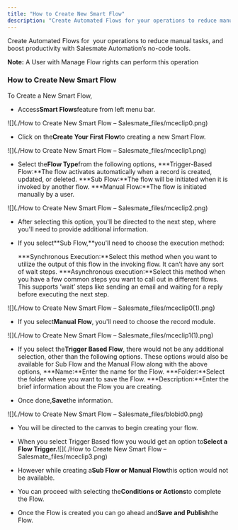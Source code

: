 ```yaml
---
title: "How to Create New Smart Flow"
description: "Create Automated Flows for your operations to reduce manual tasks, and boost productivity with Salesmate Automation’s no-code tools."
---
```


Create Automated Flows for  your operations to reduce manual tasks, and boost productivity with Salesmate Automation’s no-code tools.

<Note>**Note:** A User with Manage Flow rights can perform this operation</Note>

### How to Create New Smart Flow

To Create a New Smart Flow,

- Access**Smart Flows**feature from left menu bar.

![](./How to Create New Smart Flow – Salesmate_files/mceclip0.png)

- Click on the**Create Your First Flow**to creating a new Smart Flow.

![](./How to Create New Smart Flow – Salesmate_files/mceclip1.png)

- Select the**Flow Type**from the following options,
  **\*Trigger-Based Flow:**The flow activates automatically when a record is created, updated, or deleted.
  **\*Sub Flow:**The flow will be initiated when it is invoked by another flow.
  **\*Manual Flow:**The flow is initiated manually by a user.

![](./How to Create New Smart Flow – Salesmate_files/mceclip2.png)

- After selecting this option, you'll be directed to the next step, where you'll need to provide additional information.

- If you select**Sub Flow,**you'll need to choose the execution method:

  **\*Synchronous Execution:**Select this method when you want to utilize the output of this flow in the invoking flow. It can’t have any sort of wait steps.
  **\*Asynchronous execution:**Select this method when you have a few common steps you want to call out in different flows. This supports ‘wait’ steps like sending an email and waiting for a reply before executing the next step.

![](./How to Create New Smart Flow – Salesmate_files/mceclip0(1).png)

- If you select**Manual Flow**, you'll need to choose the record module.

![](./How to Create New Smart Flow – Salesmate_files/mceclip1(1).png)

- If you select the**Trigger Based Flow**, there would not be any additional selection, other than the following options. These options would also be available for Sub Flow and the Manual Flow along with the above options,
  **\*Name:**Enter the name for the Flow.
  **\*Folder:**Select the folder where you want to save the Flow.
  **\*Description:**Enter the brief information about the Flow you are creating.

- Once done,**Save**the information.

![](./How to Create New Smart Flow – Salesmate_files/blobid0.png)

- You will be directed to the canvas to begin creating your flow.

- When you select Trigger Based flow you would get an option to**Select a Flow Trigger.**![](./How to Create New Smart Flow – Salesmate_files/mceclip3.png)

- However while creating a**Sub Flow or Manual Flow**this option would not be available.

- You can proceed with selecting the**Conditions or Actions**to complete the Flow.

- Once the Flow is created you can go ahead and**Save and Publish**the Flow.
